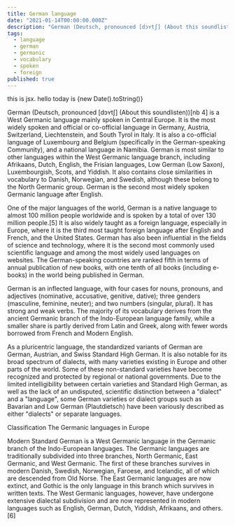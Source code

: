 ```yaml
---
title: German language
date: "2021-01-14T00:00:00.000Z"
description: "German (Deutsch, pronounced [dɔʏtʃ] (About this soundlisten))[nb 4] is a West Germanic language mainly spoken in Central Europe."
tags:
  - language
  - german
  - germanic
  - vocabulary
  - spoken
  - foreign
published: true
---
```


<p>this is jsx. hello today is {new Date().toString()}</p>

German (Deutsch, pronounced [dɔʏtʃ] (About this soundlisten))[nb 4] is a West Germanic language mainly spoken in Central Europe. It is the most widely spoken and official or co-official language in Germany, Austria, Switzerland, Liechtenstein, and South Tyrol in Italy. It is also a co-official language of Luxembourg and Belgium (specifically in the German-speaking Community), and a national language in Namibia. German is most similar to other languages within the West Germanic language branch, including Afrikaans, Dutch, English, the Frisian languages, Low German (Low Saxon), Luxembourgish, Scots, and Yiddish. It also contains close similarities in vocabulary to Danish, Norwegian, and Swedish, although these belong to the North Germanic group. German is the second most widely spoken Germanic language after English.

One of the major languages of the world, German is a native language to almost 100 million people worldwide and is spoken by a total of over 130 million people.[5] It is also widely taught as a foreign language, especially in Europe, where it is the third most taught foreign language after English and French, and the United States. German has also been influential in the fields of science and technology, where it is the second most commonly used scientific language and among the most widely used languages on websites. The German-speaking countries are ranked fifth in terms of annual publication of new books, with one tenth of all books (including e-books) in the world being published in German.

German is an inflected language, with four cases for nouns, pronouns, and adjectives (nominative, accusative, genitive, dative); three genders (masculine, feminine, neuter); and two numbers (singular, plural). It has strong and weak verbs. The majority of its vocabulary derives from the ancient Germanic branch of the Indo-European language family, while a smaller share is partly derived from Latin and Greek, along with fewer words borrowed from French and Modern English.

As a pluricentric language, the standardized variants of German are German, Austrian, and Swiss Standard High German. It is also notable for its broad spectrum of dialects, with many varieties existing in Europe and other parts of the world. Some of these non-standard varieties have become recognized and protected by regional or national governments. Due to the limited intelligibility between certain varieties and Standard High German, as well as the lack of an undisputed, scientific distinction between a "dialect" and a "language", some German varieties or dialect groups such as Bavarian and Low German (Plautdietsch) have been variously described as either "dialects" or separate languages.

Classification
The Germanic languages in Europe

Modern Standard German is a West Germanic language in the Germanic branch of the Indo-European languages. The Germanic languages are traditionally subdivided into three branches, North Germanic, East Germanic, and West Germanic. The first of these branches survives in modern Danish, Swedish, Norwegian, Faroese, and Icelandic, all of which are descended from Old Norse. The East Germanic languages are now extinct, and Gothic is the only language in this branch which survives in written texts. The West Germanic languages, however, have undergone extensive dialectal subdivision and are now represented in modern languages such as English, German, Dutch, Yiddish, Afrikaans, and others.[6]
